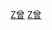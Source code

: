 {{Navbox
| name  = 曾暉春家族
| title = [[福州]]鄂里曾暉春家族
| state = {{{state<includeonly>|collapsed</includeonly>}}}
| list1 =
<center>
{{familytree/start | style=font-size: 90%;}}
{{familytree | | | | | | | | | a |a=[[曾暉春]]}}
{{familytree | |,|-|-|-|v|-|-|-|+|-|-|-|v|-|-|-|.| |}}
{{familytree | b1 | | b2 | | b3 | | b4 | | b5 |b1=[[曾元基]]|b2=[[曾元炳]]|b3=[[曾元海]]|b4=[[曾元燮]]|b5=[[曾元澄]]}}
{{familytree | | | | | |!|}}
{{familytree | | | | | z1 |z1=[[曾兆鼇]]}}
{{familytree | | | | | |!|}}
{{familytree | | | | | c1 |c1=[[曾宗彥]]}}
{{familytree/end}}
</center>
<br />
|below = 註：本家族樹僅列出家族中翰林、進士及其他有官職者，以及對譜系關聯較重要的人物，其余子女未包括在內。
}}<noinclude>
[[Category:曾暉春家族|Z曾]]
[[Category:中国家族模板|Z曾]]
</noinclude>